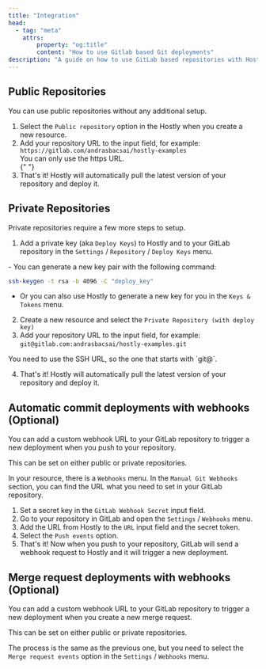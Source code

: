 ```yaml
---
title: "Integration"
head:
  - tag: "meta"
    attrs:
        property: "og:title"
        content: "How to use Gitlab based Git deployments"
description: "A guide on how to use GitLab based repositories with Hostly."
---
```




## Public Repositories

You can use public repositories without any additional setup.

1. Select the `Public repository` option in the Hostly when you create a new resource.
2. Add your repository URL to the input field, for example: `https://gitlab.com/andrasbacsai/hostly-examples`
   <Aside type="caution">You can only use the https URL.</Aside>{" "}
3. That's it! Hostly will automatically pull the latest version of your repository and deploy it.

## Private Repositories

Private repositories require a few more steps to setup.

1. Add a private key (aka `Deploy Keys`) to Hostly and to your GitLab repository in the `Settings` / `Repository` / `Deploy Keys` menu.

<Aside type="caution">
  - You can generate a new key pair with the following command: 
  
  ```bash
  ssh-keygen -t rsa -b 4096 -C "deploy_key" 
  ```

  - Or you can also use Hostly to generate a new key for you in the `Keys & Tokens` menu.
</Aside>

2. Create a new resource and select the `Private Repository (with deploy key)`
3. Add your repository URL to the input field, for example: `git@gitlab.com:andrasbacsai/hostly-examples.git`

<Aside type="caution">You need to use the SSH URL, so the one that starts with `git@`.</Aside>

4. That's it! Hostly will automatically pull the latest version of your repository and deploy it.

## Automatic commit deployments with webhooks (Optional)

You can add a custom webhook URL to your GitLab repository to trigger a new deployment when you push to your repository.

<Aside type="caution">This can be set on either public or private repositories.</Aside>

In your resource, there is a `Webhooks` menu. In the `Manual Git Webhooks` section, you can find the URL what you need to set in your GitLab repository.

1. Set a secret key in the `GitLab Webhook Secret` input field.
2. Go to your repository in GitLab and open the `Settings` / `Webhooks` menu.
3. Add the URL from Hostly to the `URL` input field and the secret token.
4. Select the `Push events` option.
5. That's it! Now when you push to your repository, GitLab will send a webhook request to Hostly and it will trigger a new deployment.

## Merge request deployments with webhooks (Optional)

You can add a custom webhook URL to your GitLab repository to trigger a new deployment when you create a new merge request.

<Aside type="caution">This can be set on either public or private repositories.</Aside>

The process is the same as the previous one, but you need to select the `Merge request events` option in the `Settings` / `Webhooks` menu.

